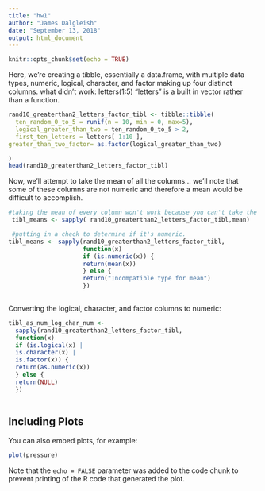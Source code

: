 ```yaml
---
title: "hw1"
author: "James Dalgleish"
date: "September 13, 2018"
output: html_document
---
```


```r
knitr::opts_chunk$set(echo = TRUE)
```
Here, we're creating a tibble, essentially a data.frame, with multiple data types, numeric, logical, character, and factor making up four distinct columns.
what didn't work:
letters(1:5)
"letters" is a built in vector rather than a function.
```r
rand10_greaterthan2_letters_factor_tibl <- tibble::tibble( 
  ten_random_0_to_5 = runif(n = 10, min = 0, max=5),
  logical_greater_than_two = ten_random_0_to_5 > 2,
  first_ten_letters = letters[ 1:10 ],
greater_than_two_factor= as.factor(logical_greater_than_two)

)
head(rand10_greaterthan2_letters_factor_tibl)
```
Now, we'll attempt to take the mean of all the columns... we'll note that some of these columns are not numeric and therefore a mean would be difficult to accomplish.
```r
#taking the mean of every column won't work because you can't take the mean of a nonnumeric column.
 tibl_means <- sapply( rand10_greaterthan2_letters_factor_tibl,mean)
```

```r
 #putting in a check to determine if it's numeric.
tibl_means <- sapply(rand10_greaterthan2_letters_factor_tibl,
                     function(x)
                     if (is.numeric(x)) {
                     return(mean(x))
                     } else {
                     return("Incompatible type for mean")
                     })
 
```
Converting the logical, character, and factor columns to numeric:
```r
tibl_as_num_log_char_num <-
  sapply(rand10_greaterthan2_letters_factor_tibl,
  function(x)
  if (is.logical(x) |
  is.character(x) |
  is.factor(x)) {
  return(as.numeric(x))
  } else {
  return(NULL)
  })
  

```


## Including Plots

You can also embed plots, for example:

```r
plot(pressure)
```

Note that the `echo = FALSE` parameter was added to the code chunk to prevent printing of the R code that generated the plot.
